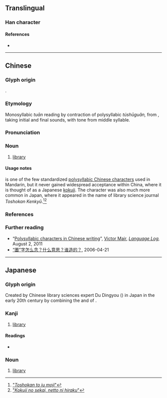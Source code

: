 {{character info/new}}
==Translingual==

===Han character===
{{Han char|rn=31|rad=囗|as=10|sn=13|four=|canj=WLGA|ids=⿴囗書}}

====References====
* {{Han ref|kx=0220.151|dkj=04829|dj=0452.070|hdz=10724.111|uh=5715|ud=22293}}

----

==Chinese==
{{zh-forms}}

===Glyph origin===
{{bor|zh|ja|-}}.

===Etymology===
Monosyllabic ''tuān'' reading by contraction of polysyllabic ''túshūguǎn,'' from {{m|cmn|圖書館}}, taking initial and final sounds, with tone from middle syllable.

===Pronunciation===
{{zh-pron
|m=tuān,túshūguǎn
|c=
|cat=n
}}

===Noun===
{{zh-noun}}

# {{lb|zh|obscure}} [[library]]

====Usage notes====
{{lang|zh|圕}} is one of the few standardized [[w:Chinese_characters#Polysyllabic_characters|polysyllabic Chinese characters]] used in Mandarin, but it never gained widespread acceptance within China, where it is thought of as a Japanese [[kokuji]]. The character was also much more common in Japan, where it appeared in the name of library science journal {{lang|ja|圕研究}} ''Toshokan Kenkyū''.<ref>[http://hp.vector.co.jp/authors/VA000964/html/tosho.htm "''Toshokan to iu moji''"]</ref><ref>[http://ksbookshelf.com/nozomu-oohara/Nikkei.htm "''Kokuji no sekai, netto ni hiraku''"]</ref>

===References===
<references/>

===Further reading===
* “[http://languagelog.ldc.upenn.edu/nll/?p=3330 Polysyllabic characters in Chinese writing]”, [http://languagelog.ldc.upenn.edu/nll/?author=13 Victor Mair], ''[http://languagelog.ldc.upenn.edu/nll/ Language Log],'' August 2, 2011
* [http://www.singtaonet.com/culture/splend/t20060421_196261.html “圕”字怎么念？什么意思？谁造的？], 2006-04-21

----

==Japanese==

===Glyph origin===
Created by Chinese library sciences expert Du Dingyou ({{lang|ja|杜定友}}) in Japan in the early 20th century by combining the {{m|ja|圖}} and {{m|ja|書}} of {{m|ja|圖書館}}.

===Kanji===
{{ja-kanji|grade=|rs=囗10}}

# {{lb|ja|obscure}} [[library]]

====Readings====
* {{ja-readings|on=[[としょかん]] (toshokan), [[しょ]] (sho)|kun=}}

===Noun===
{{ja-noun|としょかん}}

# [[library]]
